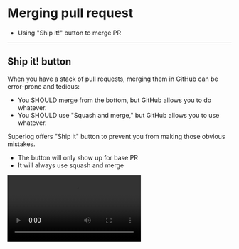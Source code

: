 
# Merging pull request

<Notice title="What you'll learn" type="tldr">

- Using "Ship it!" button to merge PR

</Notice>

---

## Ship it! button

When you have a stack of pull requests, merging them in GitHub can be error-prone and tedious:

- You SHOULD merge from the bottom, but GitHub allows you to do whatever.
- You SHOULD use "Squash and merge," but GitHub allows you to use whatever.

Superlog offers "Ship it" button to prevent you from making those obvious mistakes.

- The button will only show up for base PR
- It will always use squash and merge

<Video src="/shipit.mp4" />

<Notice title="Equivalent operations">

1. Go to GitHub's Pull Request page and click "Squash and merge."
2. Checkout main branch
3. git pull
4. Checkout previous branch

</Notice>
